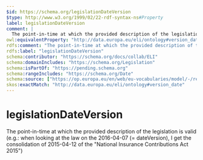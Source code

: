 ```yaml
---
$id: https://schema.org/legislationDateVersion
$type: http://www.w3.org/1999/02/22-rdf-syntax-ns#Property
label: legislationDateVersion
comment: |
  The point-in-time at which the provided description of the legislation is valid (e.g.: when looking at the law on the 2016-04-07 (= dateVersion), I get the consolidation of 2015-04-12 of the "National Insurance Contributions Act 2015")
owl:equivalentProperty: "http://data.europa.eu/eli/ontology#version_date"
rdfs:comment: "The point-in-time at which the provided description of the legislation is valid (e.g.: when looking at the law on the 2016-04-07 (= dateVersion), I get the consolidation of 2015-04-12 of the \"National Insurance Contributions Act 2015\")"
rdfs:label: "legislationDateVersion"
schema:contributor: "https://schema.org/docs/collab/ELI"
schema:domainIncludes: "https://schema.org/Legislation"
schema:isPartOf: "https://pending.schema.org"
schema:rangeIncludes: "https://schema.org/Date"
schema:source: ["https://op.europa.eu/en/web/eu-vocabularies/model/-/resource/dataset/eli","https://github.com/schemaorg/schemaorg/issues/1156"]
skos:exactMatch: "http://data.europa.eu/eli/ontology#version_date"
---
```


# legislationDateVersion

The point-in-time at which the provided description of the legislation is valid (e.g.: when looking at the law on the 2016-04-07 (= dateVersion), I get the consolidation of 2015-04-12 of the "National Insurance Contributions Act 2015")

